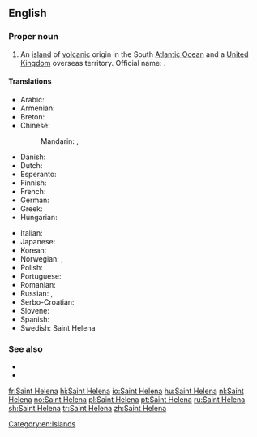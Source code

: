 ==English==
{{wikipedia}}

===Proper noun===
{{en-proper noun}}

# An [[island]] of [[volcanic]] origin in the South [[Atlantic Ocean]] and a [[United Kingdom]] overseas territory. Official name: {{w|Saint Helena and Dependencies}}.

====Translations====
{{trans-top|island, United Kingdom overseas territory in the Atlantic Ocean}}
* Arabic: {{t|ar|سَانْت هِيلِينَا|f|tr=sant hilīnā}}
* Armenian: {{t|hy|Սուրբ Հեղինեի կղզի|sc=Armn}}
* Breton: {{t|br|Saint Helena}}
* Chinese:
*: Mandarin: {{t+|cmn|聖赫勒拿|sc=Hani}}, {{t+|cmn|圣赫勒拿|tr=Shèng Hèlēiná, Shèng Hèlèná|sc=Hani}}
* Danish: {{t|da|Saint Helena}}
* Dutch: {{t+|nl|Sint-Helena}}
* Esperanto: {{t|eo|Sent-Heleno}}
* Finnish: {{t|fi|Saint Helena}}
* French: {{t+|fr|Sainte-Hélène|f}}
* German: {{t|de|St. Helena|n}}
* Greek: {{t|el|Αγία Ελένη|f}}
* Hungarian: {{t+|hu|Szent Ilona}}
{{trans-mid}}
* Italian: {{t|it|Sant'Elena|f}}
* Japanese: {{t|ja|セントヘレナ|tr=Sentoherena|sc=Jpan}}
* Korean: {{t|ko|세인트헬레나|tr=Seinteuhellena|sc=Kore}}
* Norwegian: {{t+|no|Sankt Helena}}, {{t|no|St. Helena}}
* Polish: {{t|pl|Święta Helena|f}}
* Portuguese: {{t+|pt|Santa Helena|f}}
* Romanian: {{t|ro|Sfânta Elena|f}}
* Russian: {{t|ru|о́стров Свято́й Еле́ны|m}}, {{t|ru|Свята́я Еле́на|f}}
* Serbo-Croatian: {{t+|sh|Sveta Helena|f}}
* Slovene: {{t|sl|Sveta Helena|f}}
* Spanish: {{t+|es|Santa Helena|f}}
* Swedish: Saint Helena
{{trans-bottom}}

===See also===
* {{l|en|Jamestown}}
* {{l|en|Appendix:Countries of the world|Countries of the world}}

[[Category:en:Islands]]

[[fr:Saint Helena]]
[[hi:Saint Helena]]
[[io:Saint Helena]]
[[hu:Saint Helena]]
[[nl:Saint Helena]]
[[no:Saint Helena]]
[[pl:Saint Helena]]
[[pt:Saint Helena]]
[[ru:Saint Helena]]
[[sh:Saint Helena]]
[[tr:Saint Helena]]
[[zh:Saint Helena]]